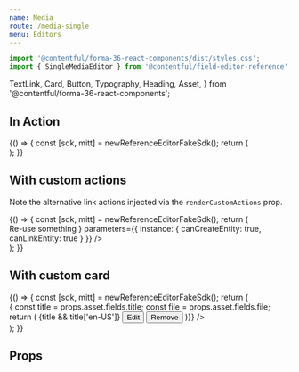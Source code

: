 ```yaml
---
name: Media
route: /media-single
menu: Editors
---
```



<Readme />

```jsx
import '@contentful/forma-36-react-components/dist/styles.css';
import { SingleMediaEditor } from '@contentful/field-editor-reference';
```

  TextLink,
  Card,
  Button,
  Typography,
  Heading,
  Asset,
} from '@contentful/forma-36-react-components';

## In Action

<Playground>
  {() => {
    const [sdk, mitt] = newReferenceEditorFakeSdk();
    return (
      <div>
        <SingleMediaEditor
          viewType="card"
          sdk={sdk}
          isInitiallyDisabled={false}
          parameters={{
            instance: {
              canCreateEntity: true,
              canLinkEntity: true
            }
          }}
         />
        <ActionsPlayground mitt={mitt} />
      </div>
    );
}}


</Playground>


## With custom actions

Note the alternative link actions injected via the `renderCustomActions` prop.

<Playground>
  {() => {
    const [sdk, mitt] = newReferenceEditorFakeSdk();
    return (
      <div>
        <SingleMediaEditor
          viewType="card"
          sdk={sdk}
          isInitiallyDisabled={false}
          renderCustomActions={(props) => <TextLink disabled={props.isDisabled} testId='custom-link'
              onClick={props.onLinkExisting}
              linkType="primary"
              icon="ThumbUp"
              iconPosition="right">
            Re-use something
            </TextLink>
          }
          parameters={{
            instance: {
              canCreateEntity: true,
              canLinkEntity: true
            }
          }}
         />
        <ActionsPlayground mitt={mitt} />
      </div>
    );
}}


</Playground>


## With custom card

<Playground>
  {() => {
    const [sdk, mitt] = newReferenceEditorFakeSdk();
    return (
      <div>
        <SingleMediaEditor
          viewType="card"
          sdk={sdk}
          isInitiallyDisabled={false}
          parameters={{
            instance: {
              canCreateEntity: true,
              canLinkEntity: true,
            },
          }}
          renderCustomCard={(props) => {
            const title = props.asset.fields.title;
            const file = props.asset.fields.file;
            return (
            <Card testId="custom-card">
              <Typography style={{ marginBottom: '20px' }}>
                <Heading>{title && title['en-US']}</Heading>
                <Asset
                  src={file && file['en-US'].url }
                  title={file && file['en-US'].fileName}
                />
              </Typography>
              <Button onClick={props.onEdit} style={{ marginRight: '10px' }}>
                Edit
              </Button>
              <Button onClick={props.onRemove}>Remove</Button>
            </Card>
          )}}
        />
        <ActionsPlayground mitt={mitt} />
      </div>
    );
  }}
</Playground>

## Props

<Props of={SingleMediaEditor} />
